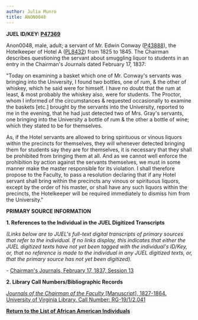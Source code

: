 ```yaml
---
author: Julia Munro
title: ANON0048
---
```

**JUEL ID/KEY: [P47369](http://juel.iath.virginia.edu/public_person?person=47369 "P47369")** 

Anon0048, male, adult; a servant of Mr. Edwin Conway ([P43888](http://juel.iath.virginia.edu/public_person?person=43888 "P43888")), the Hotelkeeper of Hotel A ([PL8432](http://juel.iath.virginia.edu/public_place?place=8432#m1 "PL8432")) from 1825 to 1845. The Chairman describes questioning the servant about smuggling liquor to students in an entry in the Chairman's Journals dated February 17, 1837:

"Today on examining a basket which one of Mr. Conway's servants was bringing into the University, I found two bottles, one of rum, & the other of whiskey, which he said were for himself. I have no doubt that the rum at least, & most probably the whiskey also, were for students. The Proctor, whom I informed of the circumstances & requested occasionally to examine the baskets \[etc.\] brought by the servants into the University, reported to me in the evening, that he had just detected two of Mrs. Gray's servants, one bringing into the University a bottle of rum & the other a bottle of wine; which they stated to be for themselves. 

As, if the Hotel servants are allowed to bring spirituous or vinous liquors within the precincts for themselves, they will whenever detected bringing them for students say they are for themselves, it is necessary that they shall be prohibited from bringing them at all. And as we cannot well enforce the prohibition by action against the servants themselves, we must in some manner make the master responsible for its violation. I shall therefore propose to the Faculty, to pass a resolution declaring that if any Hotel servant shall bring within the precincts any vinous or spirituous liquors, except by the order of his master, or shall have any such liquors within the precincts, the Hotelkeeper will be required immediately to dismiss him from the University." 

**PRIMARY SOURCE INFORMATION** 

**1\. References to the Individual in the JUEL Digitized Transcripts**

_(Links below are to JUEL's full-text digital transcripts of primary sources that refer to the individual. If no links display, this indicates that either the JUEL digitized texts have not yet been tagged with the individual's ID/Key, or, that no reference is made to the individual in any JUEL digitized texts, or, that the primary source has not yet been digitized)._  

\- [Chairman's Journals, February 17, 1837, Session 13](http://juel.iath.virginia.edu/node/343?doc=/juel_display/chairman-journal/Sessions/session-013 "Chairman's Journals 1837")

**2\. Library Call Numbers/Bibliographic Records**

[_Journals of the Chairman of the Faculty_ \[Manuscript\], 1827-1864. University of Virginia Library. Call Number: RG-19/1/2.041](http://search.lib.virginia.edu/catalog/u4005116 "Chairman's Journal")

**[Return to the List of African American Individuals](http://juel.iath.virginia.edu/node/367 "Return to the List of African-American Individuals")**